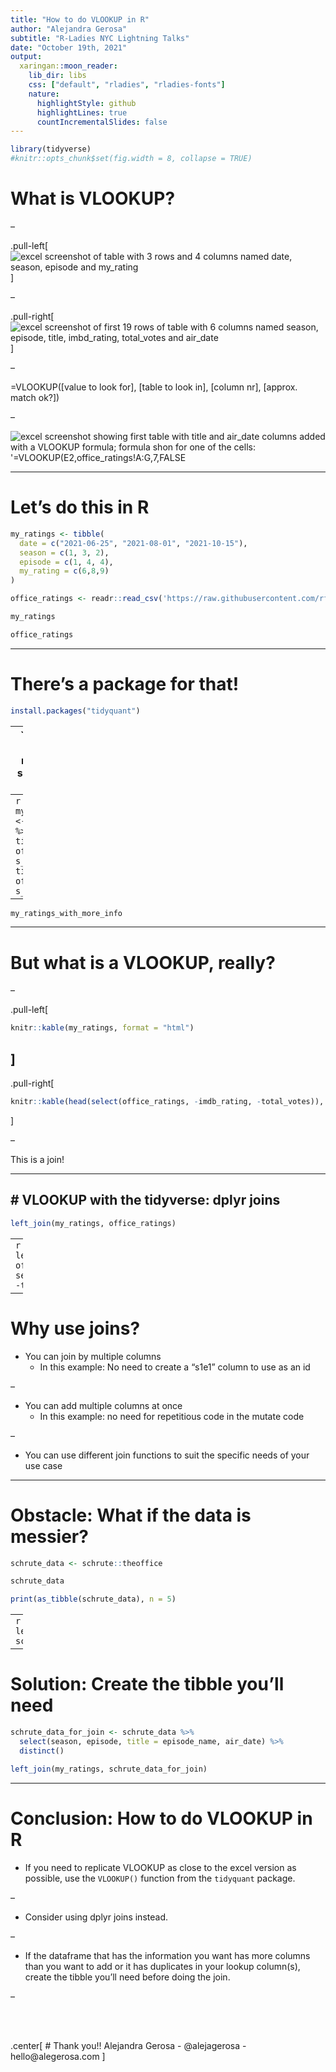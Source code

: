 ```yaml
---
title: "How to do VLOOKUP in R"
author: "Alejandra Gerosa"
subtitle: "R-Ladies NYC Lightning Talks"
date: "October 19th, 2021"
output:
  xaringan::moon_reader:
    lib_dir: libs
    css: ["default", "rladies", "rladies-fonts"]
    nature:
      highlightStyle: github
      highlightLines: true
      countIncrementalSlides: false
---
```


```r
library(tidyverse)
#knitr::opts_chunk$set(fig.width = 8, collapse = TRUE)
```

# What is VLOOKUP?

--

.pull-left[
![](img/excel_my_ratings.png "excel screenshot of table with 3 rows and 4 columns named date, season, episode and my_rating")
]

--

.pull-right[
![](img/excel_office_ratings.png "excel screenshot of first 19 rows of table with 6 columns named season, episode, title, imbd_rating, total_votes and air_date")
]

--

=VLOOKUP([value to look for], [table to look in], [column nr], [approx. match ok?])

--

![](img/vlookup.png "excel screenshot showing first table with title and air_date columns added with a VLOOKUP formula; formula shon for one of the cells: '=VLOOKUP(E2,office_ratings!A:G,7,FALSE")


---

# Let's do this in R

```r
my_ratings <- tibble(
  date = c("2021-06-25", "2021-08-01", "2021-10-15"), 
  season = c(1, 3, 2),
  episode = c(1, 4, 4),
  my_rating = c(6,8,9)
)

office_ratings <- readr::read_csv('https://raw.githubusercontent.com/rfordatascience/tidytuesday/master/data/2020/2020-03-17/office_ratings.csv')

```

```r
my_ratings

office_ratings
```

---

# There's a package for that!

```r
install.packages("tidyquant")
```
--
```r
my_ratings_with_s_e <- my_ratings %>% 
  mutate(s_e = paste("s", season, "e", episode, sep = "")) 

office_ratings_with_s_e <- office_ratings %>% 
  mutate(s_e = paste("s", season, "e", episode, sep = ""))
```
--
```r
my_ratings_with_more_info <- my_ratings_with_s_e %>% 
  mutate(
    title = tidyquant::VLOOKUP(s_e, office_ratings_with_s_e, s_e, title),
    air_date = tidyquant::VLOOKUP(s_e, office_ratings_with_s_e, s_e, air_date)
         )
```
--
```r
my_ratings_with_more_info
```

---

# But what is a VLOOKUP, really?

--

.pull-left[
```r
knitr::kable(my_ratings, format = "html")

```
]
--
.pull-right[
```r
knitr::kable(head(select(office_ratings, -imdb_rating, -total_votes)), format = "html")
```
]

--

This is a join!

---

# VLOOKUP with the tidyverse: dplyr joins
--
```r
left_join(my_ratings, office_ratings)
```
--
```r
left_join(my_ratings, office_ratings) %>% select(-imdb_rating, -total_votes)
```

---

# Why use joins?

- You can join by multiple columns
  - In this example: No need to create a "s1e1" column to use as an id

--


- You can add multiple columns at once
  - In this example: no need for repetitious code in the mutate code

--


- You can use different join functions to suit the specific needs of your use case

---

# Obstacle: What if the data is messier?

```r
schrute_data <- schrute::theoffice
```
```r
schrute_data
```
```r
print(as_tibble(schrute_data), n = 5)
```
--
```r
left_join(my_ratings, schrute_data)
```
```r
print(as_tibble(left_join(my_ratings, schrute_data)), n = 5)
```

---

# Solution: Create the tibble you'll need

```r
schrute_data_for_join <- schrute_data %>%
  select(season, episode, title = episode_name, air_date) %>% 
  distinct()

left_join(my_ratings, schrute_data_for_join)
```

---

# Conclusion: How to do VLOOKUP in R

- If you need to replicate VLOOKUP as close to the excel version as possible, use
the `VLOOKUP()` function from the `tidyquant` package.

--

- Consider using dplyr joins instead.

--

- If the dataframe that has the information you want has more columns than you want to add or it has duplicates in your lookup column(s), create the tibble you'll need before doing the join.

--

<br><br>

.center[
  # Thank you!!
  Alejandra Gerosa - @alejagerosa - hello@alegerosa.com
]





